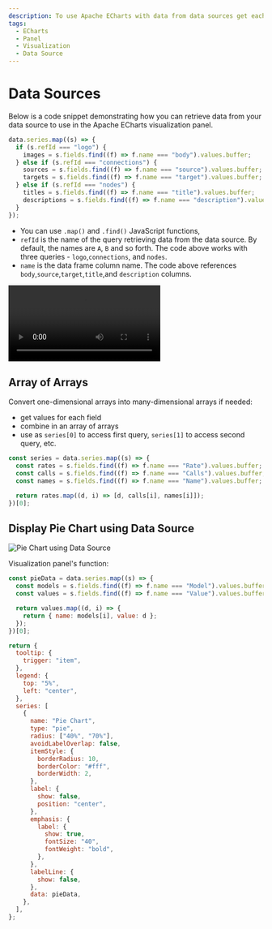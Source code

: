 ```yaml
---
description: To use Apache ECharts with data from data sources get each field in an array.
tags:
  - ECharts
  - Panel
  - Visualization
  - Data Source
---
```



# Data Sources

Below is a code snippet demonstrating how you can retrieve data from your data source to use in the Apache ECharts visualization panel.

```javascript
data.series.map((s) => {
  if (s.refId === "logo") {
    images = s.fields.find((f) => f.name === "body").values.buffer;
  } else if (s.refId === "connections") {
    sources = s.fields.find((f) => f.name === "source").values.buffer;
    targets = s.fields.find((f) => f.name === "target").values.buffer;
  } else if (s.refId === "nodes") {
    titles = s.fields.find((f) => f.name === "title").values.buffer;
    descriptions = s.fields.find((f) => f.name === "description").values.buffer;
  }
});
```

- You can use `.map()` and `.find()` JavaScript functions,
- `refId` is the name of the query retrieving data from the data source. By default, the names are `A`, `B` and so forth. The code above works with three queries - `logo`,`connections`, and `nodes`.
- `name` is the data frame column name. The code above references `body`,`source`,`target`,`title`,and `description` columns.

<Video
  src="https://www.youtube.com/embed/K5YNMSIm9AM"
  title="How to use Data Source in Apache ECharts in 90 seconds."
/>

## Array of Arrays

Convert one-dimensional arrays into many-dimensional arrays if needed:

- get values for each field
- combine in an array of arrays
- use as `series[0]` to access first query, `series[1]` to access second query, etc.

```javascript
const series = data.series.map((s) => {
  const rates = s.fields.find((f) => f.name === "Rate").values.buffer;
  const calls = s.fields.find((f) => f.name === "Calls").values.buffer;
  const names = s.fields.find((f) => f.name === "Name").values.buffer;

  return rates.map((d, i) => [d, calls[i], names[i]]);
})[0];
```

## Display Pie Chart using Data Source

![Pie Chart using Data Source](img/pie-chart.png)

Visualization panel's function:

```js
const pieData = data.series.map((s) => {
  const models = s.fields.find((f) => f.name === "Model").values.buffer;
  const values = s.fields.find((f) => f.name === "Value").values.buffer;

  return values.map((d, i) => {
    return { name: models[i], value: d };
  });
})[0];

return {
  tooltip: {
    trigger: "item",
  },
  legend: {
    top: "5%",
    left: "center",
  },
  series: [
    {
      name: "Pie Chart",
      type: "pie",
      radius: ["40%", "70%"],
      avoidLabelOverlap: false,
      itemStyle: {
        borderRadius: 10,
        borderColor: "#fff",
        borderWidth: 2,
      },
      label: {
        show: false,
        position: "center",
      },
      emphasis: {
        label: {
          show: true,
          fontSize: "40",
          fontWeight: "bold",
        },
      },
      labelLine: {
        show: false,
      },
      data: pieData,
    },
  ],
};
```
